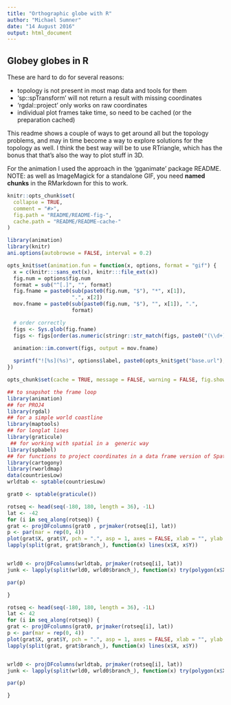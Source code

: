 ```yaml
---
title: "Orthographic globe with R"
author: "Michael Sumner"
date: "14 August 2016"
output: html_document
---
```


## Globey globes in R

These are hard to do for several reasons: 

* topology is not present in most map data and tools for them
* 'sp::spTransform' will not return a result with missing coordinates
* 'rgdal::project' only works on raw coordinates
* individual plot frames take time, so need to be cached (or the preparation cached)

This readme shows a couple of ways to get around all but the topology problems, and may in time become a way to explore solutions for the topology as well. I think the best way will be to use RTriangle, which has the bonus that that's also the way to plot stuff in 3D. 


For the animation I used the approach in the 'gganimate' package README. NOTE: as well as ImageMagick for a standalone GIF, you need **named chunks** in the RMarkdown for this to work. 


```r
knitr::opts_chunk$set(
  collapse = TRUE,
  comment = "#>",
  fig.path = "README/README-fig-",
  cache.path = "README/README-cache-"
)

library(animation)
library(knitr)
ani.options(autobrowse = FALSE, interval = 0.2)

opts_knit$set(animation.fun = function(x, options, format = "gif") {
  x = c(knitr:::sans_ext(x), knitr:::file_ext(x))
  fig.num = options$fig.num
  format = sub("^[.]", "", format)
  fig.fname = paste0(sub(paste0(fig.num, "$"), "*", x[1]), 
                     ".", x[2])
  mov.fname = paste0(sub(paste0(fig.num, "$"), "", x[1]), ".", 
                     format)

  # order correctly
  figs <- Sys.glob(fig.fname)
  figs <- figs[order(as.numeric(stringr::str_match(figs, paste0("(\\d+)\\.", x[2]))[, 2]))]

  animation::im.convert(figs, output = mov.fname)
  
  sprintf("![%s](%s)", options$label, paste0(opts_knit$get("base.url"), mov.fname))
})

opts_chunk$set(cache = TRUE, message = FALSE, warning = FALSE, fig.show = "animate")
```

```r
## to snapshot the frame loop
library(animation)
## for PROJ4
library(rgdal)  
## for a simple world coastline
library(maptools) 
## for longlat lines 
library(graticule) 
 ## for working with spatial in a  generic way
library(spbabel) 
## for functions to project coordinates in a data frame version of Spatial
library(cartogony)  
library(rworldmap)
data(countriesLow)
wrldtab <- sptable(countriesLow)

grat0 <- sptable(graticule())
```



```r
rotseq <- head(seq(-180, 180, length = 36), -1L)
lat <- -42
for (i in seq_along(rotseq)) {
grat <- projDFcolumns(grat0 , prjmaker(rotseq[i], lat))
p <- par(mar = rep(0, 4))
plot(grat$X, grat$Y, pch = ".", asp = 1, axes = FALSE, xlab = "", ylab = "")
lapply(split(grat, grat$branch_), function(x) lines(x$X, x$Y))


wrld0 <- projDFcolumns(wrldtab, prjmaker(rotseq[i], lat))
junk <- lapply(split(wrld0, wrld0$branch_), function(x) try(polygon(x$X, x$Y, col = "grey"), silent = TRUE))

par(p)

}


```




```r
rotseq <- head(seq(-180, 180, length = 36), -1L)
lat <- 42
for (i in seq_along(rotseq)) {
grat <- projDFcolumns(grat0, prjmaker(rotseq[i], lat))
p <- par(mar = rep(0, 4))
plot(grat$X, grat$Y, pch = ".", asp = 1, axes = FALSE, xlab = "", ylab = "")
lapply(split(grat, grat$branch_), function(x) lines(x$X, x$Y))


wrld0 <- projDFcolumns(wrldtab, prjmaker(rotseq[i], lat))
junk <- lapply(split(wrld0, wrld0$branch_), function(x) try(polygon(x$X, x$Y, col = "grey"), silent = TRUE))

par(p)

}


```
